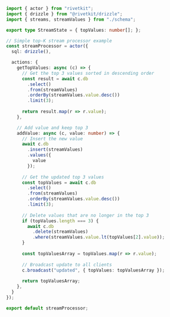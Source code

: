 ```typescript
import { actor } from "rivetkit";
import { drizzle } from "@rivetkit/drizzle";
import { streams, streamValues } from "./schema";

export type StreamState = { topValues: number[]; };

// Simple top-K stream processor example
const streamProcessor = actor({
  sql: drizzle(),

  actions: {
    getTopValues: async (c) => {
      // Get the top 3 values sorted in descending order
      const result = await c.db
        .select()
        .from(streamValues)
        .orderBy(streamValues.value.desc())
        .limit(3);
      
      return result.map(r => r.value);
    },

    // Add value and keep top 3
    addValue: async (c, value: number) => {
      // Insert the new value
      await c.db
        .insert(streamValues)
        .values({
          value
        });
      
      // Get the updated top 3 values
      const topValues = await c.db
        .select()
        .from(streamValues)
        .orderBy(streamValues.value.desc())
        .limit(3);
      
      // Delete values that are no longer in the top 3
      if (topValues.length === 3) {
        await c.db
          .delete(streamValues)
          .where(streamValues.value.lt(topValues[2].value));
      }
      
      const topValuesArray = topValues.map(r => r.value);
      
      // Broadcast update to all clients
      c.broadcast("updated", { topValues: topValuesArray });
      
      return topValuesArray;
    },
  }
});

export default streamProcessor;
```
